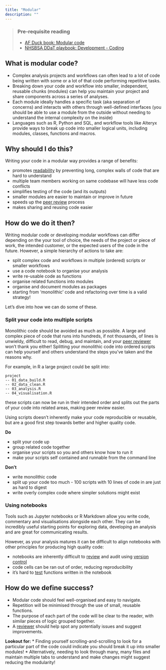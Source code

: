 ```yaml
---
title: "Modular"
description: ""
---
```


> ### Pre-requisite reading
>
> * [AF Duck book: Modular code][duck-book]
> * [NHSBSA DDaT playbook: Development - Coding][ddat-playbook]

## What is modular code?
* Complex analysis projects and workflows can often lead to a lot of code being written with some or a lot of that code performing repetitive tasks. 
* Breaking down your code and workflow into smaller, independent, reusable chunks (modules) can help you maintain your project and share components across a series of analyses.
* Each module ideally handles a specific task (aka separation of concerns) and interacts with others through well-defined interfaces (you should be able to use a module from the outside without needing to understand the internal complexity on the inside)
* Languages such as R, Python and SQL, and workflow tools like Alteryx provide ways to break up code into smaller logical units, including modules, classes, functions and macros.

## Why should I do this?
Writing your code in a modular way provides a range of benefits:

* promotes [readability][readable-code] by preventing long, complex walls of code that are hard to understand
* multiple team members working on same codebase will have less code conflicts
* simplifies testing of the code (and its outputs)
* smaller modules are easier to maintain or improve in future
* speeds up the [peer review][peer-review] process 
* makes sharing and reusing code easier

## How do we do it then?
Writing modular code or developing modular workflows can differ depending on the your tool of choice, the needs of the project or piece of work, the intended customer, or the expected users of the code in the future. 
However, a simple hierarchy of actions to take are:

* split complex code and workflows in multiple (ordered) scripts or smaller workflows
* use a code notebook to organise your analysis
* write re-usable code as functions
* organise related functions into modules
* organise and document modules as packages
* starting from 'monolithic' code and refactoring over time is a valid strategy!

Let's dive into how we can do some of these.

### Split your code into multiple scripts
Monolithic code should be avoided as much as possible. 
A large and complex piece of code that runs into hundreds, if not thousands, of lines is unwieldy, difficult to read, debug, and maintain, and your [peer reviewer][peer-review] won't thank you either!
Splitting your monolithic code into ordered scripts can help yourself and others understand the steps you've taken and the reasons why.

<!-- DRAFT NOTE: intention here is to provide examples for the various tools that teams use e.g. R, Python, SQL, Alteryx, VBA (also need to be conscious of future data platform) -->

For example, in R a large project could be split into:

```
project
-- 01_data_build.R
-- 02_data_clean.R
-- 03_analysis.R
-- 04_visualisation.R
```

these scripts can now be run in their intended order and splits out the parts of your code into related areas, making peer review easier.

Using scripts doesn't inherently make your code reproducible or reusable, but are a good first step towards better and higher quality code.

**Do**

* split your code up
* group related code together
* organise your scripts so you and others know how to run it
* make your scripts self contained and runnable from the command line

**Don't**

* write monolithic code
* split up your code too much - 100 scripts with 10 lines of code in are just as hard to digest
* write overly complex code where simpler solutions might exist

### Using notebooks
Tools such as Jupyter notebooks or R Markdown allow you write code, commentary and visualisations alongside each other. 
They can be incredibly useful starting points for exploring data, developing an analysis and are great for communicating results. 

However, as your analysis matures it can be difficult to align notebooks with other principles for producing high quality code:

* notebooks are inherently difficult to [review][peer-review] and audit using [version control][version-control]
* code cells can be ran out of order, reducing reproducibility
* it's hard to [test][testing] functions written in the notebook

## How do we define success?
* Modular code should feel well-organised and easy to navigate. 
* Repetition will be minimised through the use of small, reusable functions. 
* The purpose of each part of the code will be clear to the reader, with similar pieces of logic grouped together. 
* A [reviewer][peer-review] should help spot any potentially issues and suggest improvements.

**Lookout for:**
* Finding yourself scrolling-and-scrolling to look for a particular part of the code could indicate you should break it up into smaller modules!
* Alternatively, needing to look through many, many files and maintain multiple tabs to understand and make changes might suggest reducing the modularity!


[duck-book]: https://best-practice-and-impact.github.io/qa-of-code-guidance/modular_code.html
[ddat-playbook]: https://nhsbsa.github.io/nhsbsa-digital-playbook/development/coding/
[readable-code]: /guidance/01-reproducible/pages/02-readable.qmd
[peer-review]: /guidance/02-quality-assured/pages/06-peer-reviewed.qmd
[version-control]:  /guidance/01-reproducible/pages/04-version-controlled.qmd
[testing]: /guidance/02-quality-assured/pages/05-tested.qmd
